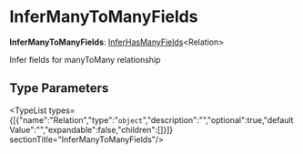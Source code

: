 
# InferManyToManyFields

 **InferManyToManyFields**: [InferHasManyFields](../types.DmlTypes.InferHasManyFields/page.mdx)&#60;Relation&#62;

Infer fields for manyToMany relationship

## Type Parameters

<TypeList types={[{"name":"Relation","type":"`object`","description":"","optional":true,"defaultValue":"","expandable":false,"children":[]}]}  sectionTitle="InferManyToManyFields"/>
